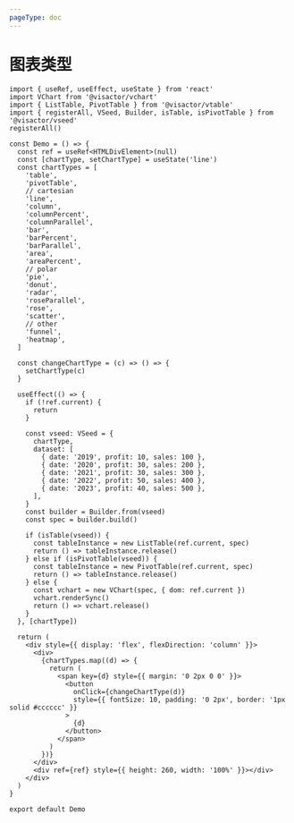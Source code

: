 ```yaml
---
pageType: doc
---
```


# 图表类型

```tsx direction=vertical
import { useRef, useEffect, useState } from 'react'
import VChart from '@visactor/vchart'
import { ListTable, PivotTable } from '@visactor/vtable'
import { registerAll, VSeed, Builder, isTable, isPivotTable } from '@visactor/vseed'
registerAll()

const Demo = () => {
  const ref = useRef<HTMLDivElement>(null)
  const [chartType, setChartType] = useState('line')
  const chartTypes = [
    'table',
    'pivotTable',
    // cartesian
    'line',
    'column',
    'columnPercent',
    'columnParallel',
    'bar',
    'barPercent',
    'barParallel',
    'area',
    'areaPercent',
    // polar
    'pie',
    'donut',
    'radar',
    'roseParallel',
    'rose',
    'scatter',
    // other
    'funnel',
    'heatmap',
  ]

  const changeChartType = (c) => () => {
    setChartType(c)
  }

  useEffect(() => {
    if (!ref.current) {
      return
    }

    const vseed: VSeed = {
      chartType,
      dataset: [
        { date: '2019', profit: 10, sales: 100 },
        { date: '2020', profit: 30, sales: 200 },
        { date: '2021', profit: 30, sales: 300 },
        { date: '2022', profit: 50, sales: 400 },
        { date: '2023', profit: 40, sales: 500 },
      ],
    }
    const builder = Builder.from(vseed)
    const spec = builder.build()

    if (isTable(vseed)) {
      const tableInstance = new ListTable(ref.current, spec)
      return () => tableInstance.release()
    } else if (isPivotTable(vseed)) {
      const tableInstance = new PivotTable(ref.current, spec)
      return () => tableInstance.release()
    } else {
      const vchart = new VChart(spec, { dom: ref.current })
      vchart.renderSync()
      return () => vchart.release()
    }
  }, [chartType])

  return (
    <div style={{ display: 'flex', flexDirection: 'column' }}>
      <div>
        {chartTypes.map((d) => {
          return (
            <span key={d} style={{ margin: '0 2px 0 0' }}>
              <button
                onClick={changeChartType(d)}
                style={{ fontSize: 10, padding: '0 2px', border: '1px solid #cccccc' }}
              >
                {d}
              </button>
            </span>
          )
        })}
      </div>
      <div ref={ref} style={{ height: 260, width: '100%' }}></div>
    </div>
  )
}

export default Demo
```